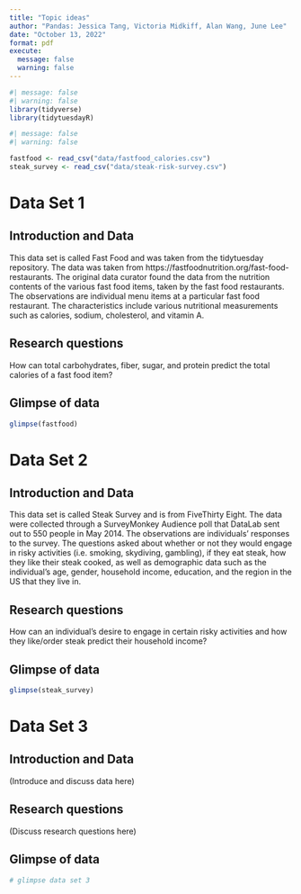 ```yaml
---
title: "Topic ideas"
author: "Pandas: Jessica Tang, Victoria Midkiff, Alan Wang, June Lee"
date: "October 13, 2022"
format: pdf
execute: 
  message: false
  warning: false
---
```


```r
#| message: false
#| warning: false
library(tidyverse) 
library(tidytuesdayR)
```

```r
#| message: false
#| warning: false

fastfood <- read_csv("data/fastfood_calories.csv")
steak_survey <- read_csv("data/steak-risk-survey.csv")
```

# Data Set 1

## Introduction and Data

This data set is called Fast Food and was taken from the tidytuesday repository. The data was taken from https://fastfoodnutrition.org/fast-food-restaurants. The original data curator found the data from the nutrition contents of the various fast food items, taken by the fast food restaurants. The observations are individual menu items at a particular fast food restaurant. The characteristics include various nutritional measurements such as calories, sodium, cholesterol, and vitamin A.


## Research questions

How can total carbohydrates, fiber, sugar, and protein predict the total calories of a fast food item?

## Glimpse of data

```r
glimpse(fastfood)
```

\pagebreak

# Data Set 2

## Introduction and Data

This data set is called Steak Survey and is from FiveThirty Eight. The data were collected through a SurveyMonkey Audience poll that DataLab sent out to 550 people in May 2014. The observations are individuals’ responses to the survey. The questions asked about whether or not they would engage in risky activities (i.e. smoking, skydiving, gambling), if they eat steak, how they like their steak cooked, as well as demographic data such as the individual’s age, gender, household income, education, and the region in the US that they live in.


## Research questions

How can an individual’s desire to engage in certain risky activities and how they like/order steak predict their household income?

## Glimpse of data 

```r
glimpse(steak_survey)
```

\pagebreak

# Data Set 3

## Introduction and Data

(Introduce and discuss data here)

## Research questions

(Discuss research questions here)

## Glimpse of data

```r
# glimpse data set 3
```

